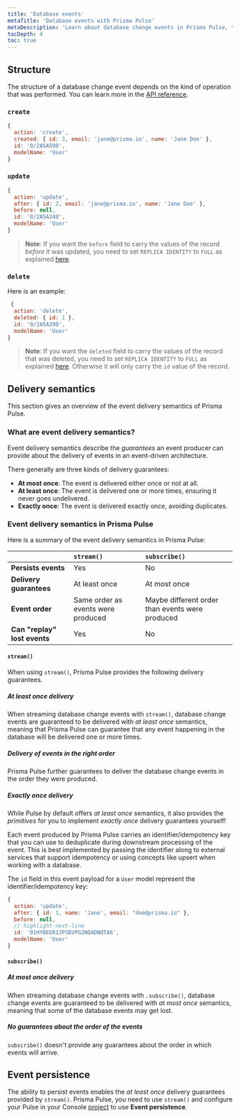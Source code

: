 ```yaml
---
title: 'Database events'
metaTitle: 'Database events with Prisma Pulse'
metaDescription: 'Learn about database change events in Prisma Pulse, their structure, delivery semantics, and more.'
tocDepth: 4
toc: true
---
```


## Structure

The structure of a database change event depends on the kind of operation that was performed. You can learn more in the [API reference](/pulse/api-reference).

### `create`

```js
{
  action: 'create',
  created: { id: 3, email: 'jane@prisma.io', name: 'Jane Doe' },
  id: '0/2A5A590',
  modelName: 'User'
}
```

### `update`

```js
{
  action: 'update',
  after: { id: 2, email: 'jane@prisma.io', name: 'Jane Doe' },
  before: null,
  id: '0/2A5A248',
  modelName: 'User'
}
```

> **Note**: If you want the `before` field to carry the values of the record _before_ it was updated, you need to set `REPLICA IDENTITY` to `FULL` as explained [here](/pulse/database-setup/general-database-instructions#replica-identity).

### `delete`

Here is an example:

```js
 {
  action: 'delete',
  deleted: { id: 1 },
  id: '0/2A5A398',
  modelName: 'User'
}
```

> **Note**: If you want the `deleted` field to carry the values of the record that was deleted, you need to set `REPLICA IDENTITY` to `FULL` as explained [here](/pulse/database-setup/general-database-instructions#replica-identity). Otherwise it will only carry the `id` value of the record.


## Delivery semantics

This section gives an overview of the event delivery semantics of Prisma Pulse. 

### What are event delivery semantics?

Event delivery semantics describe  the _guarantees_ an event producer can provide about the delivery of events in an event-driven architecture. 

There generally are three kinds of delivery guarantees:
- **At most once**: The event is delivered either once or not at all.
- **At least once**: The event is delivered one or more times, ensuring it never goes undelivered.
- **Exactly once**: The event is delivered exactly once, avoiding duplicates.

### Event delivery semantics in Prisma Pulse

Here is a summary of the event delivery semantics in Prisma Pulse:

|                              | `stream()`                         | `subscribe()`                                   |
| :--------------------------- | :--------------------------------- | :---------------------------------------------- |
| **Persists events**          | Yes                                | No                                              |
| **Delivery guarantees**      | At least once                      | At most once                                    |
| **Event order**              | Same order as events were produced | Maybe different order than events were produced |
| **Can "replay" lost events** | Yes                                | No                                              |

#### `stream()`

When using `stream()`, Prisma Pulse provides the following delivery guarantees.

##### At least once delivery

When streaming database change events with `stream()`, database change events are guaranteed to be delivered with _at least once_ semantics, meaning that Prisma Pulse can guarantee that any event happening in the database will be delivered one or more times.

##### Delivery of events in the right order

Prisma Pulse further guarantees to deliver the database change events in the order they were produced. 

##### Exactly once delivery

While Pulse by default offers _at least once_ semantics, it also provides the _primitives_ for you to implement _exactly once_ delivery guarantees yourself!

Each event produced by Prisma Pulse carries an identifier/idempotency key that you can use to deduplicate during downstream processing of the event. This is best implemented by passing the identifier along to external services that support idempotency or using concepts like upsert when working with a database.

The `id` field in this event payload for a `User` model represent the identifier/idempotency key:

```js
{
  action: 'update',
  after: { id: 1, name: 'Jane', email: "doe@prisma.io" },
  before: null,
  // highlight-next-line
  id: '01HYBEER1JPSBVPG2NQADNQTA6',
  modelName: 'User'
}
```

#### `subscribe()`

##### At most once delivery

When streaming database change events with `.subscribe()`, database change events are guaranteed to be delivered with _at most once_ semantics, meaning that some of the database events may get lost.

##### No guarantees about the order of the events

`subscribe()` doesn't provide any guarantees about the order in which events will arrive.

## Event persistence

The ability to persist events enables the _at least once_ delivery guarantees provided by `stream()`. Prisma Pulse, you need to use `stream()` and configure your Pulse in your Console [project](/platform/about#project) to use **Event persistence**.
